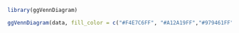 ```r
library(ggVennDiagram)

ggVennDiagram(data, fill_color = c("#F4E7C6FF", "#A12A19FF","#979461FF"))


```